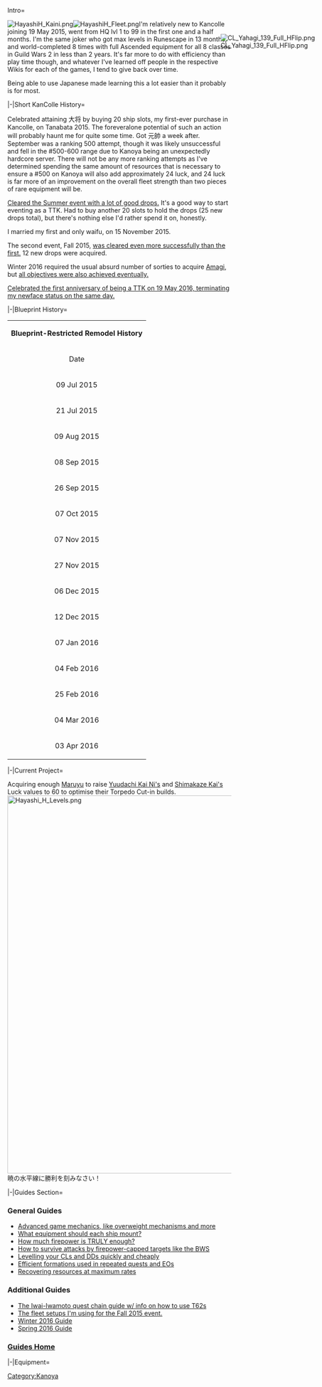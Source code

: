 <tabber>
Intro=

[[File:HayashiH_Kaini.png|left]][[File:HayashiH_Fleet.png|left]]I'm relatively new to Kancolle joining 19 May 2015, went from HQ lvl 1 to 99 in the first one and a half months. I'm the same joker who got max levels in Runescape in 13 months, and world-completed 8 times with full Ascended equipment for all 8 classes in Guild Wars 2 in less than 2 years. It's far more to do with efficiency than play time though, and whatever I've learned off people in the respective Wikis for each of the games, I tend to give back over time.

Being able to use Japanese made learning this a lot easier than it probably is for most.

|-|Short KanColle History=

Celebrated attaining 大将 by buying 20 ship slots, my first-ever purchase in Kancolle, on Tanabata 2015. The foreveralone potential of such an action will probably haunt me for quite some time. Got 元帥 a week after. September was a ranking 500 attempt, though it was likely unsuccessful and fell in the #500-600 range due to Kanoya being an unexpectedly hardcore server. There will not be any more ranking attempts as I've determined spending the same amount of resources that is necessary to ensure a #500 on Kanoya will also add approximately 24 luck, and 24 luck is far more of an improvement on the overall fleet strength than two pieces of rare equipment will be.

[[User blog:Hayashi H/Summer 2015 Reflections|Cleared the Summer event with a lot of good drops.]] It's a good way to start eventing as a TTK. Had to buy another 20 slots to hold the drops (25 new drops total), but there's nothing else I'd rather spend it on, honestly.

I married my first and only waifu, {{ShipBattleCardKai|Yahagi/Kai|flagship=true|layers=ring ring_glow}} on 15 November 2015.

The second event, Fall 2015, [[User_blog:Hayashi_H/Fall_Event_2015_Review|was cleared even more successfully than the first.]] 12 new drops were acquired.

Winter 2016 required the usual absurd number of sorties to acquire [[Amagi]], but [[User_blog:Hayashi_H/Winter_Event_2016_Review|all objectives were also achieved eventually.]]

[http://imgur.com/a/540Qv Celebrated the first anniversary of being a TTK on 19 May 2016, terminating my newface status on the same day.]

|-|Blueprint History=

{| class="article-table" border="1" cellpadding="1" cellspacing="1"
|-
|align=center colspan=2|'''Blueprint-Restricted Remodel History'''
|-
!align=center scope="col"|Date
!align=center scope="col"|Blueprint
|-
|align=center|09 Jul 2015
|align=center|{{ShipBattleCardKai|Tone/Kai Ni}}
|-
|align=center|21 Jul 2015
|align=center|{{ShipBattleCardKai|Chikuma/Kai Ni}}
|-
|align=center|09 Aug 2015
|align=center|{{ShipBattleCardKai|Abukuma/Kai Ni}}
|-
|align=center|08 Sep 2015
|align=center|{{ShipBattleCardKai|Roma/Kai}}
|-
|align=center|26 Sep 2015
|align=center|{{ShipBattleCardKai|Unryuu/Kai}}
|-
|align=center|07 Oct 2015
|align=center|{{ShipBattleCardKai|Choukai/Kai Ni}}
|-
|align=center|07 Nov 2015
|align=center|{{ShipBattleCardKai|Zuikaku/Kai Ni A}}
|-
| align="center" |27 Nov 2015
| align="center" |{{ShipBattleCardKai|Shoukaku/Kai Ni A}}
|-
| align="center" |06 Dec 2015
| align="center" |{{ShipBattleCardKai|Bismarck/zwei}}
|-
| align="center" |12 Dec 2015
| align="center" |{{ShipBattleCardKai|Bismarck/drei}}
|-
| align="center" |07 Jan 2016
| align="center" |{{ShipBattleCardKai|Fusou/Kai Ni}}
|-
| align="center" |04 Feb 2016
| align="center" |{{ShipBattleCardKai|Yamashiro/Kai Ni}}
|-
| align="center" |25 Feb 2016
| align="center" |{{ShipBattleCardKai|Ryuuhou}}
|-
| align="center" |04 Mar 2016
| align="center" |{{ShipBattleCardKai|Amagi/Kai}}
|-
| align="center" |03 Apr 2016
| align="center" |{{ShipBattleCardKai|Littorio/Kai}}
|}

|-|Current Project=

Acquiring enough [[Maruyu]] to raise [[Yuudachi|Yuudachi Kai Ni's]] and [[Shimakaze|Shimakaze Kai's]] Luck values to 60 to optimise their Torpedo Cut-in builds.
[[File:Hayashi_H_Levels.png|center|850px]]
暁の水平線に勝利を刻みなさい！

|-|Guides Section=

===General Guides===
*[[User_blog:Hayashi_H/Advanced_Mechanics_Guide|Advanced game mechanics, like overweight mechanisms and more]]
*[[User_blog:Hayashi_H/Advanced_Equipment_Guide|What equipment should each ship mount?]]
*[[User blog:Hayashi H/Abyssal OHKO Chart|How much firepower is TRULY enough?]]
*[[User blog:Hayashi H/Anti-BWS Fleets|How to survive attacks by firepower-capped targets like the BWS]]
*[[User blog:Hayashi H/Grinding DDs and CLs on 3-2A|Levelling your CLs and DDs quickly and cheaply]]
*[[User_blog:Hayashi_H/Max-efficiency_Map-clear_Formations|Efficient formations used in repeated quests and EOs]]
*[[User_blog:Hayashi_H/Max_efficiency_expedition_setups|Recovering resources at maximum rates]]

===Additional Guides===

*[[User blog:Hayashi H/30 October Fighter Quest-chain|The Iwai-Iwamoto quest chain guide w/ info on how to use T62s]]
*[[User blog:Hayashi H/Fall 2015 Fleet Setups|The fleet setups I'm using for the Fall 2015 event.]]
*[[User_blog:Hayashi_H/Winter_2016_Guide|Winter 2016 Guide]]
*[[User blog:Hayashi H/Spring 2016 Event Guide|Spring 2016 Guide]]

===[[Guides|Guides Home]]===

|-|Equipment=
{{User Blog:Hayashi H/Equipment Record|Inventory}}
</tabber>

<div style="position:fixed; top:112px; right:0px;z-index:999">[[File:CL Yahagi 139 Full HFlip.png]]</div>
[[Category:Kanoya]]